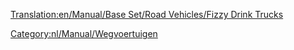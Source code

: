 [[Translation:en/Manual/Base Set/Road Vehicles/Fizzy Drink Trucks]]

{{nl/Manual/Base Set/Road Vehicles/Wegvoertuig|name=MightyMover Frisdranktruck
|img=en/Manual/Base Set/Road Vehicles/MightyMover FizzyDrink.png
|price=£4.797 (€ 9.594)
|speed=30 mph (48 km/h)
|annual=£422 (€ 844)
|designed=1935
|life=15
|capacity=17 frisdranken
}}
{{nl/Manual/Base Set/Road Vehicles/Wegvoertuig|name=Powernaught Frisdranktruck
|img=en/Manual/Base Set/Road Vehicles/Powernaught FizzyDrink.png
|price=£6.027 (€ 12.054)
|speed=55 mph (88 km/h)
|annual=£787 (€ 1.574)
|designed=1976
|life=15
|capacity=19 frisdranken
}}
{{nl/Manual/Base Set/Road Vehicles/Wegvoertuig|name=Wizzowow Frisdranktruck
|img=en/Manual/Base Set/Road Vehicles/Wizzowow FizzyDrink.png
|price=£6.437 (€ 12.874)
|speed=70 mph (112 km/h)
|annual=£1.125 (€ 2.250)
|designed=2019
|life=15
|capacity=22 frisdranken
}}

[[Category:nl/Manual/Wegvoertuigen]]